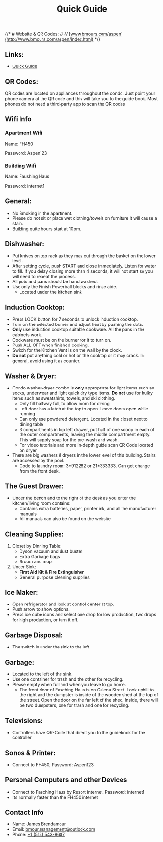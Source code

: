 ﻿---
title: 'Quick Guide'
description: 'Quick Guide'
---

{/* # Website & QR Codes:  */}
{/* [www.bmours.com/aspen](http://www.bmours.com/aspen/index.html) */}
## Links:

- <a href="https://docsend.dropbox.com/view/kgtqqndw6vdaw8b7" target="_blank">Quick Guide</a>

## QR Codes:
QR codes are located on appliances throughout the condo. Just point your phone camera at the QR code and this will take you to the guide book. Most phones do not need a third-party app to scan the QR codes

## Wifi Info

### Apartment Wifi
Name: FH450

Password: Aspen123

### Building Wifi
Name: Faushing Haus

Password: internet1

## General:

- No Smoking in the apartment.
- Please do not sit or place wet clothing/towels on furniture it will cause a stain.
- Building quite hours start at 10pm.

## Dishwasher:

- Put knives on top rack as they may cut through the basket on the lower level.
- After setting cycle, push START and close immediately. Listen for water to fill. If you delay closing more than 4 seconds, it will not start so you will need to repeat the process.
- All pots and pans should be hand washed.
- Use only the Finish Powerball blocks and rinse aide.
  - Located under the kitchen sink

## Induction Cooktop:

- Press LOCK button for 7 seconds to unlock induction cooktop.
- Turn on the selected burner and adjust heat by pushing the dots.
- **Only** use induction cooktop suitable cookware. All the pans in the cabinets work.
- Cookware must be on the burner for it to turn on.
- Push ALL OFF when finished cooking.
- Switch for the Kitchen Vent is on the wall by the clock.
- **Do not** put anything cold or hot on the cooktop or it may crack. In general, avoid using it as counter.

## Washer & Dryer:

- Condo washer-dryer combo is **only** appropriate for light items such as socks, underwear and light quick dry type items. **Do not** use for bulky items such as sweatshirts, towels, and ski clothing.
  - Only fill halfway full, to allow room for drying
  - Left door has a latch at the top to open. Leave doors open while running
  - Can only use powdered detergent. Located in the closet next to dining table
  - 3 compartments in top left drawer, put half of one scoop in each of the outer compartments, leaving the middle compartment empty. This will supply soap for the pre-wash and wash.
  - For video tutorials and more in-depth guide scan QR Code located on dryer
- There are big washers & dryers in the lower level of this building. Stairs are accessed by the pool.
  - Code to laundry room: 3*912282 or 21\*333333. Can get change from the front desk.

## The Guest Drawer:

- Under the bench and to the right of the desk as you enter the kitchen/living room contains:
  - Contains extra batteries, paper, printer ink, and all the manufacturer manuals
  - All manuals can also be found on the website

## Cleaning Supplies:

1. Closet by Dinning Table:
   - Dyson vacuum and dust buster
   - Extra Garbage bags
   - Broom and mop
2. Under Sink:
   - **First Aid Kit & Fire Extinguisher**
   - General purpose cleaning supplies

## Ice Maker:

- Open refrigerator and look at control center at top.
- Push arrow to show options.
- Press ice cube icons and select one drop for low production, two drops for high production, or turn it off.

## Garbage Disposal:

- The switch is under the sink to the left.

## Garbage:

- Located to the left of the sink.
- Use one container for trash and the other for recycling.
- Please empty when full and when you leave to go home.
  - The front door of Fasching Haus is on Galena Street. Look uphill to the right and the dumpster is inside of the wooden shed at the top of the street. Open the door on the far left of the shed. Inside, there will be two dumpsters, one for trash and one for recycling.

## Televisions:

- Controllers have QR-Code that direct you to the guidebook for the controller

## Sonos & Printer:

- Connect to FH450, Password: Aspen123

## Personal Computers and other Devices

- Connect to Fasching Haus by Resort internet. Password: internet1
- Its normally faster than the FH450 internet

## Contact Info

- Name: James Brendamour
- Email: [bmour.management@outlook.com](bmour.management@outlook.com)
- Phone: [+1 (513) 543-8687](tel:+15135438687)
